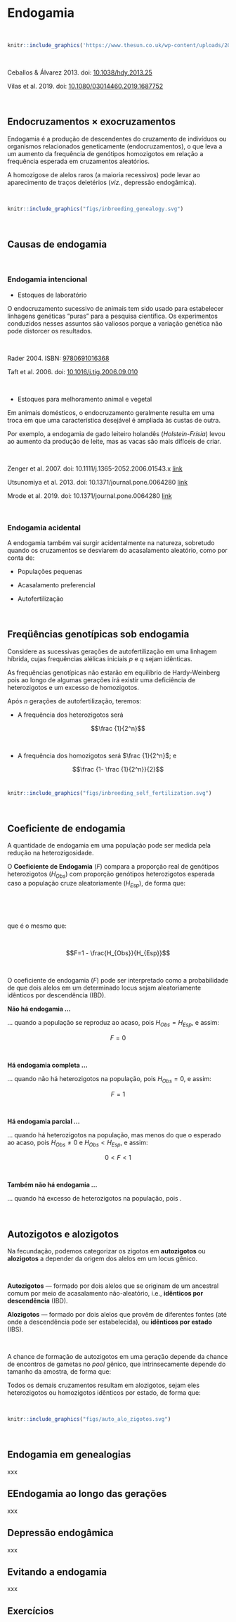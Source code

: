 # Endogamia

<br>

```r
knitr::include_graphics('https://www.thesun.co.uk/wp-content/uploads/2019/12/DD-COMPOSITE-HABSBURG-JAW-V2.jpg')
```

<br>

:::reference

Ceballos & Álvarez 2013. doi: [10.1038/hdy.2013.25](https://doi.org/10.1038/hdy.2013.25)

Vilas et al. 2019. doi: [10.1080/03014460.2019.1687752](https://doi.org/10.1080/03014460.2019.1687752)

:::

<br>

## Endocruzamentos $\times$ exocruzamentos

Endogamia é a produção de descendentes do cruzamento de indivíduos ou organismos relacionados geneticamente (endocruzamentos), o que leva a um aumento da frequência de genótipos homozigotos em relação a frequência esperada em cruzamentos aleatórios.

A homozigose de alelos raros (a maioria recessivos) pode levar ao aparecimento de traços deletérios (_viz._, depressão endogâmica).

<br>

```r
knitr::include_graphics("figs/inbreeding_genealogy.svg")
```

<br>

## Causas de endogamia

<br>

### Endogamia intencional

- Estoques de laboratório

O endocruzamento sucessivo de animais tem sido usado para estabelecer linhagens genéticas "puras" para a pesquisa científica. Os experimentos conduzidos nesses assuntos são valiosos porque a variação genética não pode distorcer os resultados.

<br>

:::reference

Rader 2004. ISBN: [9780691016368](https://www.goodreads.com/book/show/434281.Making_Mice)

Taft et al. 2006. doi: [10.1016/j.tig.2006.09.010](https://doii.org/10.1016/j.tig.2006.09.010)

:::

<br>

- Estoques para melhoramento animal e vegetal

Em animais domésticos, o endocruzamento geralmente resulta em uma troca em que uma característica desejável é ampliada às custas de outra.

Por exemplo, a endogamia de gado leiteiro holandês (_Holstein-Frísia_) levou ao aumento da produção de leite, mas as vacas são mais difíceis de criar.

<br>

:::reference

Zenger et al. 2007. doi: 10.1111/j.1365-2052.2006.01543.x [link](https://doii.org/10.1111/j.1365-2052.2006.01543.x ) 

Utsunomiya et al. 2013. doi: 10.1371/journal.pone.0064280 [link](https://doii.org/10.1371/journal.pone.0064280)

Mrode et al. 2019. doi: 10.1371/journal.pone.0064280 [link](https://doii.org/10.1371/journal.pone.0064280)

:::

<br>

### Endogamia acidental

A endogamia também vai surgir acidentalmente na natureza, sobretudo quando os cruzamentos se desviarem do acasalamento aleatório, como por conta de:

- Populações pequenas

- Acasalamento preferencial

- Autofertilização

<br>

## Freqüências genotípicas sob endogamia

Considere as sucessivas gerações de autofertilização em uma linhagem híbrida, cujas frequências alélicas iniciais $p$ e $q$ sejam idênticas.

As frequências genotípicas não estarão em equilíbrio de Hardy-Weinberg pois ao longo de algumas gerações irá existir uma deficiência de heterozigotos e um excesso de homozigotos. 

Após $n$ gerações de autofertilização, teremos:

- A frequência dos heterozigotos será 

$$\frac {1}{2^n}$$

<br>

- A frequência dos homozigotos será $\frac {1}{2^n}$; e

$$\frac {1- \frac {1}{2^n}}{2}$$
<br>

```r
knitr::include_graphics("figs/inbreeding_self_fertilization.svg")
```

<br>


## Coeficiente de endogamia

A quantidade de endogamia em uma população pode ser medida pela redução na heterozigosidade.

O **Coeficiente de Endogamia** ($F$) compara a proporção real de genótipos heterozigotos ($H_{Obs}$) com proporção genótipos heterozigotos esperada caso a população cruze aleatoriamente ($H_{Esp}$), de forma que:

<br>

\begin{equation} 
  F=\frac{H_{Esp} - H_{Obs}}{H_{Esp}}
  (\#eq:endogamia)
\end{equation} 

<br>

que é o mesmo que:

<br>

$$F=1 -  \frac{H_{Obs}}{H_{Esp}}$$


<br>

O coeficiente de endogamia ($F$) pode ser interpretado como a probabilidade de que dois alelos em um determinado locus sejam aleatoriamente idênticos por descendência (IBD).

**Não há endogamia ...**

... quando a população se reproduz ao acaso, pois $H_{Obs}=H_{Esp}$, e assim:

$$F=0$$

<br>

**Há endogamia completa ...**

... quando não há heterozigotos na população, pois $H_{Obs}=0$, e assim: 

$$F=1$$

<br>

**Há endogamia parcial ...**

... quando há heterozigotos na população, mas menos do que o esperado ao acaso, pois $H_{Obs}\ne0$ e $H_{Obs}<H_{Esp}$, e assim: 

$$0<F<1$$

<br>

**Também não há endogamia ...**

... quando há excesso de heterozigotos na população, pois .

<br>

## Autozigotos e alozigotos

Na fecundação, podemos categorizar os zigotos em **autozigotos** ou **alozigotos** a depender da origem dos alelos em um locus gênico.

<br>

:::quote

**Autozigotos** — formado por dois alelos que se originam de um ancestral comum por meio de acasalamento não-aleatório, i.e., **idênticos por descendência** (IBD).

**Alozigotos** — formado por dois alelos que provêm de diferentes fontes (até onde a descendência pode ser estabelecida), ou **idênticos por estado** (IBS).

:::

<br>

A chance de formação de autozigotos em uma geração depende da chance de encontros de gametas no _pool_ gênico, que intrinsecamente depende do tamanho da amostra, de forma que:

\begin{equation}
  P(Autozigotos)=\frac{1}{2N_e}
  (\#eq:autozigotos)
\end{equation}

Todos os demais cruzamentos resultam em alozigotos, sejam eles heterozigotos ou homozigotos idênticos por estado, de forma que:

\begin{equation} 
   P(Alozigotos)= 1-\left(\frac{1}{2N_e}\right)
   (\#eq:alozigotos)
\end{equation} 

<br>

```r
knitr::include_graphics("figs/auto_alo_zigotos.svg")
```

<br>




## Endogamia em genealogias

xxx

## EEndogamia ao longo das gerações

xxx

## Depressão endogâmica

xxx

## Evitando a endogamia

xxx

## Exercícios
